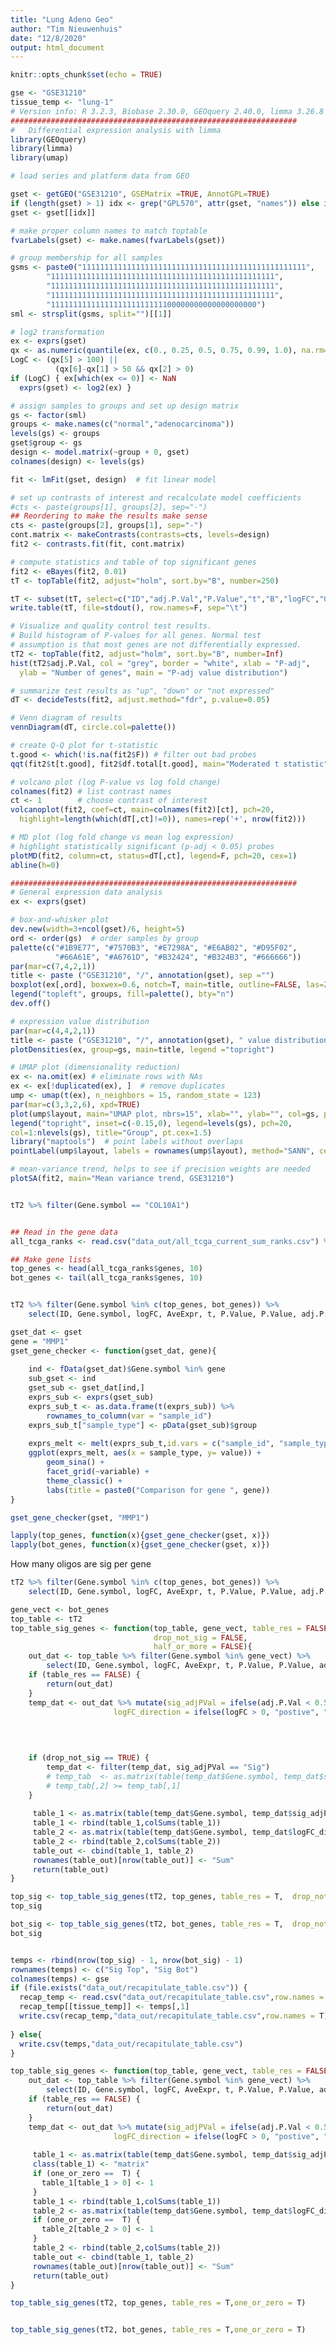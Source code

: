 ```yaml
---
title: "Lung Adeno Geo"
author: "Tim Nieuwenhuis"
date: "12/8/2020"
output: html_document
---
```


```r
knitr::opts_chunk$set(echo = TRUE)
```

```r
gse <- "GSE31210"
tissue_temp <- "lung-1"
# Version info: R 3.2.3, Biobase 2.30.0, GEOquery 2.40.0, limma 3.26.8
################################################################
#   Differential expression analysis with limma
library(GEOquery)
library(limma)
library(umap)

# load series and platform data from GEO

gset <- getGEO("GSE31210", GSEMatrix =TRUE, AnnotGPL=TRUE)
if (length(gset) > 1) idx <- grep("GPL570", attr(gset, "names")) else idx <- 1
gset <- gset[[idx]]

# make proper column names to match toptable 
fvarLabels(gset) <- make.names(fvarLabels(gset))

# group membership for all samples
gsms <- paste0("11111111111111111111111111111111111111111111111111",
        "11111111111111111111111111111111111111111111111111",
        "11111111111111111111111111111111111111111111111111",
        "11111111111111111111111111111111111111111111111111",
        "1111111111111111111111111100000000000000000000")
sml <- strsplit(gsms, split="")[[1]]

# log2 transformation
ex <- exprs(gset)
qx <- as.numeric(quantile(ex, c(0., 0.25, 0.5, 0.75, 0.99, 1.0), na.rm=T))
LogC <- (qx[5] > 100) ||
          (qx[6]-qx[1] > 50 && qx[2] > 0)
if (LogC) { ex[which(ex <= 0)] <- NaN
  exprs(gset) <- log2(ex) }

# assign samples to groups and set up design matrix
gs <- factor(sml)
groups <- make.names(c("normal","adenocarcinoma"))
levels(gs) <- groups
gset$group <- gs
design <- model.matrix(~group + 0, gset)
colnames(design) <- levels(gs)

fit <- lmFit(gset, design)  # fit linear model

# set up contrasts of interest and recalculate model coefficients
#cts <- paste(groups[1], groups[2], sep="-")
## Reordering to make the results make sense
cts <- paste(groups[2], groups[1], sep="-")
cont.matrix <- makeContrasts(contrasts=cts, levels=design)
fit2 <- contrasts.fit(fit, cont.matrix)

# compute statistics and table of top significant genes
fit2 <- eBayes(fit2, 0.01)
tT <- topTable(fit2, adjust="holm", sort.by="B", number=250)

tT <- subset(tT, select=c("ID","adj.P.Val","P.Value","t","B","logFC","Gene.symbol","Gene.title"))
write.table(tT, file=stdout(), row.names=F, sep="\t")

# Visualize and quality control test results.
# Build histogram of P-values for all genes. Normal test
# assumption is that most genes are not differentially expressed.
tT2 <- topTable(fit2, adjust="holm", sort.by="B", number=Inf)
hist(tT2$adj.P.Val, col = "grey", border = "white", xlab = "P-adj",
  ylab = "Number of genes", main = "P-adj value distribution")

# summarize test results as "up", "down" or "not expressed"
dT <- decideTests(fit2, adjust.method="fdr", p.value=0.05)

# Venn diagram of results
vennDiagram(dT, circle.col=palette())

# create Q-Q plot for t-statistic
t.good <- which(!is.na(fit2$F)) # filter out bad probes
qqt(fit2$t[t.good], fit2$df.total[t.good], main="Moderated t statistic")

# volcano plot (log P-value vs log fold change)
colnames(fit2) # list contrast names
ct <- 1        # choose contrast of interest
volcanoplot(fit2, coef=ct, main=colnames(fit2)[ct], pch=20,
  highlight=length(which(dT[,ct]!=0)), names=rep('+', nrow(fit2)))

# MD plot (log fold change vs mean log expression)
# highlight statistically significant (p-adj < 0.05) probes
plotMD(fit2, column=ct, status=dT[,ct], legend=F, pch=20, cex=1)
abline(h=0)

################################################################
# General expression data analysis
ex <- exprs(gset)

# box-and-whisker plot
dev.new(width=3+ncol(gset)/6, height=5)
ord <- order(gs)  # order samples by group
palette(c("#1B9E77", "#7570B3", "#E7298A", "#E6AB02", "#D95F02",
          "#66A61E", "#A6761D", "#B32424", "#B324B3", "#666666"))
par(mar=c(7,4,2,1))
title <- paste ("GSE31210", "/", annotation(gset), sep ="")
boxplot(ex[,ord], boxwex=0.6, notch=T, main=title, outline=FALSE, las=2, col=gs[ord])
legend("topleft", groups, fill=palette(), bty="n")
dev.off()

# expression value distribution
par(mar=c(4,4,2,1))
title <- paste ("GSE31210", "/", annotation(gset), " value distribution", sep ="")
plotDensities(ex, group=gs, main=title, legend ="topright")

# UMAP plot (dimensionality reduction)
ex <- na.omit(ex) # eliminate rows with NAs
ex <- ex[!duplicated(ex), ]  # remove duplicates
ump <- umap(t(ex), n_neighbors = 15, random_state = 123)
par(mar=c(3,3,2,6), xpd=TRUE)
plot(ump$layout, main="UMAP plot, nbrs=15", xlab="", ylab="", col=gs, pch=20, cex=1.5)
legend("topright", inset=c(-0.15,0), legend=levels(gs), pch=20,
col=1:nlevels(gs), title="Group", pt.cex=1.5)
library("maptools")  # point labels without overlaps
pointLabel(ump$layout, labels = rownames(ump$layout), method="SANN", cex=0.6)

# mean-variance trend, helps to see if precision weights are needed
plotSA(fit2, main="Mean variance trend, GSE31210")


tT2 %>% filter(Gene.symbol == "COL10A1")


## Read in the gene data
all_tcga_ranks <- read.csv("data_out/all_tcga_current_sum_ranks.csv") %>% arrange(desc(sum_ranks))

## Make gene lists
top_genes <- head(all_tcga_ranks$genes, 10)
bot_genes <- tail(all_tcga_ranks$genes, 10)


tT2 %>% filter(Gene.symbol %in% c(top_genes, bot_genes)) %>%
    select(ID, Gene.symbol, logFC, AveExpr, t, P.Value, P.Value, adj.P.Val)


```

```r
gset_dat <- gset
gene = "MMP1"
gset_gene_checker <- function(gset_dat, gene){
    
    ind <- fData(gset_dat)$Gene.symbol %in% gene
    sub_gset <- ind
    gset_sub <- gset_dat[ind,]
    exprs_sub <- exprs(gset_sub)
    exprs_sub_t <- as.data.frame(t(exprs_sub)) %>%
        rownames_to_column(var = "sample_id")
    exprs_sub_t["sample_type"] <- pData(gset_sub)$group
    
    exprs_melt <- melt(exprs_sub_t,id.vars = c("sample_id", "sample_type"))
    ggplot(exprs_melt, aes(x = sample_type, y= value)) +
        geom_sina() +
        facet_grid(~variable) +
        theme_classic() +
        labs(title = paste0("Comparison for gene ", gene))
}

gset_gene_checker(gset, "MMP1")

lapply(top_genes, function(x){gset_gene_checker(gset, x)})
lapply(bot_genes, function(x){gset_gene_checker(gset, x)})
```

How many oligos are sig per gene

```r
tT2 %>% filter(Gene.symbol %in% c(top_genes, bot_genes)) %>%
    select(ID, Gene.symbol, logFC, AveExpr, t, P.Value, P.Value, adj.P.Val)

gene_vect <- bot_genes
top_table <- tT2
top_table_sig_genes <- function(top_table, gene_vect, table_res = FALSE,
                                drop_not_sig = FALSE,
                                half_or_more = FALSE){
    out_dat <- top_table %>% filter(Gene.symbol %in% gene_vect) %>%
        select(ID, Gene.symbol, logFC, AveExpr, t, P.Value, P.Value, adj.P.Val)
    if (table_res == FALSE) {
        return(out_dat)
    }
    temp_dat <- out_dat %>% mutate(sig_adjPVal = ifelse(adj.P.Val < 0.5, "Sig", "Not Sig"),
                       logFC_direction = ifelse(logFC > 0, "postive", "negative"))
    

    
    
    if (drop_not_sig == TRUE) {
        temp_dat <- filter(temp_dat, sig_adjPVal == "Sig")
        # temp_tab  <- as.matrix(table(temp_dat$Gene.symbol, temp_dat$sig_adjPVal))
        # temp_tab[,2] >= temp_tab[,1]
    }
        
     table_1 <- as.matrix(table(temp_dat$Gene.symbol, temp_dat$sig_adjPVal))
     table_1 <- rbind(table_1,colSums(table_1))
     table_2 <- as.matrix(table(temp_dat$Gene.symbol, temp_dat$logFC_direction))  
     table_2 <- rbind(table_2,colSums(table_2))
     table_out <- cbind(table_1, table_2)
     rownames(table_out)[nrow(table_out)] <- "Sum"
     return(table_out)
}

top_sig <- top_table_sig_genes(tT2, top_genes, table_res = T,  drop_not_sig = T)
top_sig

bot_sig <- top_table_sig_genes(tT2, bot_genes, table_res = T,  drop_not_sig = T)
bot_sig


temps <- rbind(nrow(top_sig) - 1, nrow(bot_sig) - 1)
rownames(temps) <- c("Sig Top", "Sig Bot")
colnames(temps) <- gse
if (file.exists("data_out/recapitulate_table.csv")) {
  recap_temp <- read.csv("data_out/recapitulate_table.csv",row.names = 1)
  recap_temp[[tissue_temp]] <- temps[,1]
  write.csv(recap_temp,"data_out/recapitulate_table.csv",row.names = T)
  
} else{
  write.csv(temps,"data_out/recapitulate_table.csv")
}
```

```r
top_table_sig_genes <- function(top_table, gene_vect, table_res = FALSE, one_or_zero = FALSE){
    out_dat <- top_table %>% filter(Gene.symbol %in% gene_vect) %>%
        select(ID, Gene.symbol, logFC, AveExpr, t, P.Value, P.Value, adj.P.Val)
    if (table_res == FALSE) {
        return(out_dat)
    }
    temp_dat <- out_dat %>% mutate(sig_adjPVal = ifelse(adj.P.Val < 0.5, "Sig", "Not Sig"),
                       logFC_direction = ifelse(logFC > 0, "postive", "negative"))
        
     table_1 <- as.matrix(table(temp_dat$Gene.symbol, temp_dat$sig_adjPVal))
     class(table_1) <- "matrix"
     if (one_or_zero ==  T) {
       table_1[table_1 > 0] <- 1 
     }
     table_1 <- rbind(table_1,colSums(table_1))
     table_2 <- as.matrix(table(temp_dat$Gene.symbol, temp_dat$logFC_direction)) 
     if (one_or_zero ==  T) {
       table_2[table_2 > 0] <- 1 
     }
     table_2 <- rbind(table_2,colSums(table_2))
     table_out <- cbind(table_1, table_2)
     rownames(table_out)[nrow(table_out)] <- "Sum"
     return(table_out)
}

top_table_sig_genes(tT2, top_genes, table_res = T,one_or_zero = T)


top_table_sig_genes(tT2, bot_genes, table_res = T,one_or_zero = T)
```

